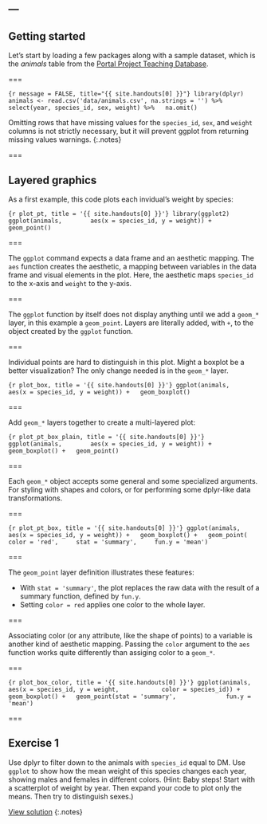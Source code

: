 ---
---

## Getting started

Let's start by loading a few packages along with a sample dataset, which is the *animals* table from the [Portal Project Teaching Database](https://figshare.com/articles/Portal_Project_Teaching_Database/1314459).

===

```{r message = FALSE, title="{{ site.handouts[0] }}"}
library(dplyr)
animals <- read.csv('data/animals.csv', na.strings = '') %>%
  select(year, species_id, sex, weight) %>%
  na.omit()
```

Omitting rows that have missing values for the `species_id`, `sex`, and `weight` columns is not strictly necessary, but it will prevent ggplot from returning missing values warnings.
{:.notes}

===

## Layered graphics

As a first example, this code plots each invidual's weight by species:

```{r plot_pt, title = '{{ site.handouts[0] }}'}
library(ggplot2)
ggplot(animals,
       aes(x = species_id, y = weight)) +
  geom_point()
```

===

The `ggplot` command expects a data frame and an aesthetic mapping. The `aes` function creates the aesthetic, a mapping between variables in the data frame and visual elements in the plot. Here, the aesthetic maps `species_id` to the x-axis and `weight` to the y-axis.

===

The `ggplot` function by itself does not display anything until we add a `geom_*` layer, in this example a `geom_point`. Layers are literally added, with `+`, to the object created by the `ggplot` function.

===

Individual points are hard to distinguish in this plot. Might a boxplot be a better visualization? The only change needed is in the `geom_*` layer.

```{r plot_box, title = '{{ site.handouts[0] }}'}
ggplot(animals,
       aes(x = species_id, y = weight)) +
  geom_boxplot()
```

===

Add `geom_*` layers together to create a multi-layered plot:

```{r plot_pt_box_plain, title = '{{ site.handouts[0] }}'}
ggplot(animals,
       aes(x = species_id, y = weight)) +
  geom_boxplot() +
  geom_point()
```

===

Each `geom_*` object accepts some general and some specialized arguments. For styling with shapes and colors, or for performing some dplyr-like data transformations.

===

```{r plot_pt_box, title = '{{ site.handouts[0] }}'}
ggplot(animals,
       aes(x = species_id, y = weight)) +
  geom_boxplot() +
  geom_point(
    color = 'red',
    stat = 'summary',
    fun.y = 'mean')
```

===

The `geom_point` layer definition illustrates these features:

- With `stat = 'summary'`, the plot replaces the raw data with the result of a summary function, defined by `fun.y`.
- Setting `color = red` applies one color to the whole layer.

===

Associating color (or any attribute, like the shape of points) to a variable is another kind of aesthetic mapping. Passing the `color` argument to the `aes` function works quite differently than assiging color to a `geom_*`.

===

```{r plot_box_color, title = '{{ site.handouts[0] }}'}
ggplot(animals,
       aes(x = species_id, y = weight,
           color = species_id)) +
  geom_boxplot() +
  geom_point(stat = 'summary',
             fun.y = 'mean')
```

===

<!--
### Quick plotting with qplot

The `qplot` function provides a shortcut to `ggplot` that looks more like the base R `plot` function, e.g. `qplot(x = species_id, y = weight, data = animals, geom = "boxplot")`. This can be useful to quickly produce simple graphs, especially those with a single geom.

===
-->

## Exercise 1

Use dplyr to filter down to the animals with `species_id` equal to DM. Use `ggplot` to show how the mean weight of this species changes each year, showing males and females in different colors. (Hint: Baby steps! Start with a scatterplot of weight by year. Then expand your code to plot only the means. Then try to distinguish sexes.)

[View solution](#solution-1)
{:.notes}

